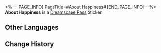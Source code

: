 <%-- [PAGE_INFO]
PageTitle=#About Happiness#
[END_PAGE_INFO] --%>
{{Stub|Location information}}
{{Item Infobox
|id          = 223021
|image       = Dreamscape Pass Sticker Text.png
|type        = Dreamscape Pass Sticker
|type2       = Big Squanderer Stickers
|invCategory = 
|rarity      = 4
|effect      = 
|description = Digital stickers that can be used to decorate the pages of the Dreamtour Handbook. They come in many different styles.
|source1     = [[Unlocked by Default]]
}}
{{Description|This street is populated by people &mdash; though none of them young &mdash; from all walks of life, wasting the excess of happiness they have in the realm of reality.}}
'''About Happiness''' is a [[Dreamscape Pass]] Sticker.

==Other Languages==
{{Other Languages
|en   = About Happiness
|zhs  = 有关幸福
|zht  = 有關幸福
|ja   = 幸せについて
|ko   = 행복에 관해
|es   = Acerca de la felicidad
|fr   = À propos du bonheur
|ru   = О счастье
|th   = เกี่ยวกับความสุข
|vi   = Về Hạnh Phúc
|de   = Über Glück
|id   = Tentang Kebahagiaan
|pt   = Sobre a Felicidade
}}

==Change History==
{{Change History|2.0}}